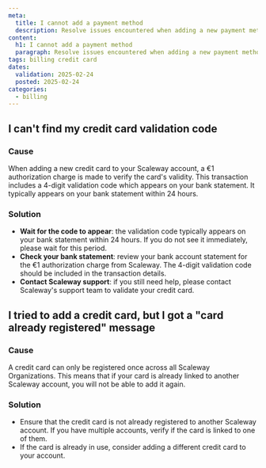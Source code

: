 ```yaml
---
meta:
  title: I cannot add a payment method
  description: Resolve issues encountered when adding a new payment method to your Scaleway account.
content:
  h1: I cannot add a payment method
  paragraph: Resolve issues encountered when adding a new payment method to your Scaleway account.
tags: billing credit card 
dates:
  validation: 2025-02-24
  posted: 2025-02-24
categories:
  - billing
---
```


## I can't find my credit card validation code

### Cause
When adding a new credit card to your Scaleway account, a €1 authorization charge is made to verify the card's validity. This transaction includes a 4-digit validation code which appears on your bank statement. It typically appears on your bank statement within 24 hours. 

### Solution
- **Wait for the code to appear**: the validation code typically appears on your bank statement within 24 hours. If you do not see it immediately, please wait for this period.
- **Check your bank statement**: review your bank account statement for the €1 authorization charge from Scaleway. The 4-digit validation code should be included in the transaction details.
- **Contact Scaleway support**: if you still need help, please contact Scaleway's support team to validate your credit card.

## I tried to add a credit card, but I got a "card already registered" message

### Cause
A credit card can only be registered once across all Scaleway Organizations. This means that if your card is already linked to another Scaleway account, you will not be able to add it again.

### Solution
- Ensure that the credit card is not already registered to another Scaleway account. If you have multiple accounts, verify if the card is linked to one of them.
- If the card is already in use, consider adding a different credit card to your account.
